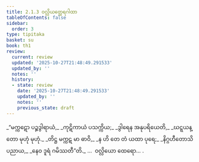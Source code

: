 ```yaml
---
title: 2.1.3 ဝလ္လိယတ္ထေရဂါထာ
tableOfContents: false
sidebar:
  order: 3
type: tipitaka
basket: su
book: th1
review:
  current: review
  updated: '2025-10-27T21:48:49.291533'
  updated_by: ''
  notes: ''
  history:
  - state: review
    date: '2025-10-27T21:48:49.291533'
    updated_by: ''
    notes: ''
    previous_state: draft
---
```



<ReviewStatus review={frontmatter.review} showDetails={true} />

<HypothesisAnnotation frontmatter={frontmatter} />

<DynamicBreadcrumb />

<Division number="125" book="th1" e="ch" v="19" p="247">

<Paragraph number="280" type="verses" book="th1">
_“မက္ကဋော ပဉ္စဒွါရာယံ,_  
_ကုဋိကာယံ ပသက္ကိယ;_  
_ဒွါရေန အနုပရိယေတိ,_  
_ဃဋ္ဋယန္တော မုဟုံ မုဟုံ._  

</Paragraph>

</Division>
<Division number="126" book="th1" e="ch" v="19" p="247">

<Paragraph number="281" type="verses" book="th1">
_တိဋ္ဌ မက္ကဋ မာ ဓာဝိ,_  
_န ဟိ တေ တံ ယထာ ပုရေ;_  
_နိဂ္ဂဟီတောသိ ပညာယ,_  
_နေဝ ဒူရံ ဂမိဿတီ”တိ._  


</Paragraph>
</Division>

<Paragraph number="282" type="center" book="th1">
…  ဝလ္လိယော ထေရော… .
</Paragraph>